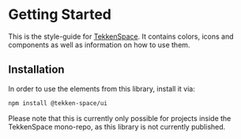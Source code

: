 
<Meta title="General/01. Getting Started" />

# Getting Started

This is the style-guide for <a href="https://tekken.space">TekkenSpace</a>.
It contains colors, icons and components as well as information on how to use them.

## Installation
In order to use the elements from this library, install it via:

```bash
npm install @tekken-space/ui
```

Please note that this is currently only possible for projects inside the TekkenSpace mono-repo,
as this library is not currently published.
